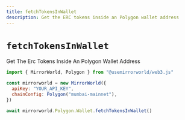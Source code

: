 ```yaml
---
title: fetchTokensInWallet
description: Get the ERC tokens inside an Polygon wallet address
---
```


# `fetchTokensInWallet`

Get The Erc Tokens Inside An Polygon Wallet Address

```js
import { MirrorWorld, Polygon } from "@usemirrorworld/web3.js"

const mirrorworld = new MirrorWorld({
  apiKey: "YOUR_API_KEY",
  chainConfig: Polygon("mumbai-mainnet"),
})

await mirrorworld.Polygon.Wallet.fetchTokensInWallet()
```
